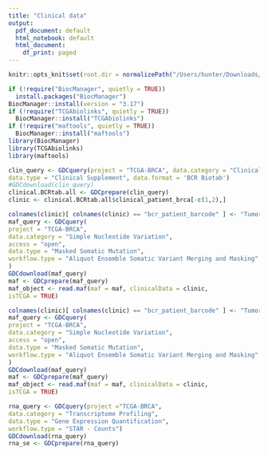 ```yaml
---
title: "Clinical data"
output:
  pdf_document: default
  html_notebook: default
  html_document:
    df_print: paged
---
```

```r
knitr::opts_knit$set(root.dir = normalizePath("/Users/hunter/Downloads/analysis_data"))
```

```r
if (!require("BiocManager", quietly = TRUE)) 
  install.packages("BiocManager")
BiocManager::install(version = "3.17")
if (!require("TCGAbiolinks", quietly = TRUE)) 
  BiocManager::install("TCGAbiolinks")
if (!require("maftools", quietly = TRUE)) 
  BiocManager::install("maftools")
library(BiocManager) 
library(TCGAbiolinks) 
library(maftools)
```

```r
clin_query <- GDCquery(project = "TCGA-BRCA", data.category = "Clinical",
data.type = "Clinical Supplement", data.format = 'BCR Biotab')
#GDCdownload(clin_query)
clinical.BCRtab.all <- GDCprepare(clin_query)
clinic <- clinical.BCRtab.all$clinical_patient_brca[-c(1,2),]
```

```r
colnames(clinic)[ colnames(clinic) == "bcr_patient_barcode" ] <- "Tumor_Sample_Barcode"
maf_query <- GDCquery(
project = "TCGA-BRCA",
data.category = "Simple Nucleotide Variation",
access = "open",
data.type = "Masked Somatic Mutation",
workflow.type = "Aliquot Ensemble Somatic Variant Merging and Masking"
)
GDCdownload(maf_query)
maf <- GDCprepare(maf_query)
maf_object <- read.maf(maf = maf, clinicalData = clinic,
isTCGA = TRUE)
```
```r
colnames(clinic)[ colnames(clinic) == "bcr_patient_barcode" ] <- "Tumor_Sample_Barcode"
maf_query <- GDCquery(
project = "TCGA-BRCA",
data.category = "Simple Nucleotide Variation",
access = "open",
data.type = "Masked Somatic Mutation",
workflow.type = "Aliquot Ensemble Somatic Variant Merging and Masking"
)
GDCdownload(maf_query)
maf <- GDCprepare(maf_query)
maf_object <- read.maf(maf = maf, clinicalData = clinic,
isTCGA = TRUE)
```

```r
rna_query <- GDCquery(project ="TCGA-BRCA",
data.category = "Transcriptome Profiling",
data.type = "Gene Expression Quantification",
workflow.type = "STAR - Counts") 
GDCdownload(rna_query)
rna_se <- GDCprepare(rna_query)

```


